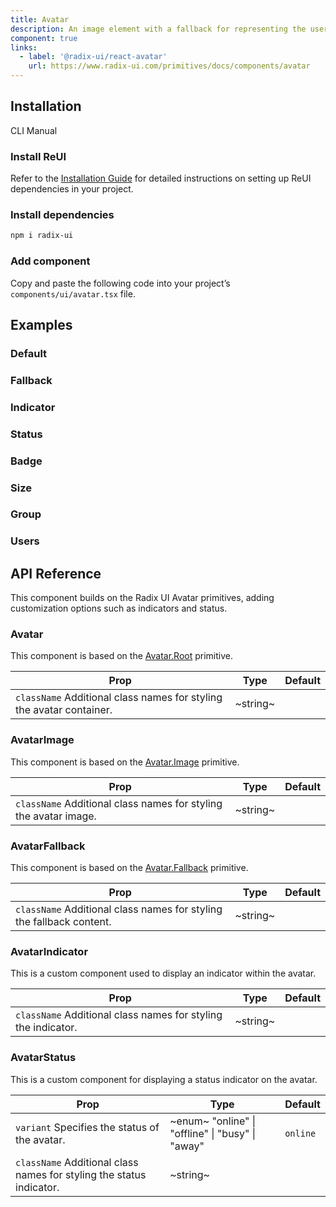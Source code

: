 ```yaml
---
title: Avatar
description: An image element with a fallback for representing the user.
component: true
links:
  - label: '@radix-ui/react-avatar'
    url: https://www.radix-ui.com/primitives/docs/components/avatar
---
```


## Installation

<Tabs defaultValue="cli">

<TabsList>
  <TabsTrigger value="cli">CLI</TabsTrigger>
  <TabsTrigger value="manual">Manual</TabsTrigger>
</TabsList>

<TabsContent value="cli">
  <CliCommands name="avatar" />
</TabsContent>

<TabsContent value="manual">    
<Steps>

### Install ReUI

Refer to the [Installation Guide](/docs/installation) for detailed instructions on setting up ReUI dependencies in your project.

### Install dependencies

```bash
npm i radix-ui
```

### Add component

Copy and paste the following code into your project’s `components/ui/avatar.tsx` file.

<ComponentPreview name="avatar" />

</Steps>

</TabsContent>

</Tabs>

## Examples

### Default

<ExamplePreview path="avatar/default" />

### Fallback

<ExamplePreview path="avatar/fallback" />

### Indicator

<ExamplePreview path="avatar/indicator" />

### Status

<ExamplePreview path="avatar/status" />

### Badge

<ExamplePreview path="avatar/badge" />

### Size

<ExamplePreview path="avatar/size" />

### Group

<ExamplePreview path="avatar/group" />

### Users

<ExamplePreview path="avatar/users" />

## API Reference

This component builds on the Radix UI Avatar primitives, adding customization options such as indicators and status.

### Avatar

This component is based on the [Avatar.Root](https://www.radix-ui.com/primitives/docs/components/avatar#root) primitive.

| **Prop**                                                                                        | **Type** | **Default** |
| ----------------------------------------------------------------------------------------------- | -------- | ----------- |
| `className` <PopoverInfo>Additional class names for styling the avatar container.</PopoverInfo> | ~string~ | <Na/>       |

### AvatarImage

This component is based on the [Avatar.Image](https://www.radix-ui.com/primitives/docs/components/avatar#image) primitive.

| **Prop**                                                                                    | **Type** | **Default** |
| ------------------------------------------------------------------------------------------- | -------- | ----------- |
| `className` <PopoverInfo>Additional class names for styling the avatar image.</PopoverInfo> | ~string~ | <Na/>       |

### AvatarFallback

This component is based on the [Avatar.Fallback](https://www.radix-ui.com/primitives/docs/components/avatar#fallback) primitive.

| **Prop**                                                                                        | **Type** | **Default** |
| ----------------------------------------------------------------------------------------------- | -------- | ----------- |
| `className` <PopoverInfo>Additional class names for styling the fallback content.</PopoverInfo> | ~string~ | <Na/>       |

### AvatarIndicator

This is a custom component used to display an indicator within the avatar.

| **Prop**                                                                                 | **Type** | **Default** |
| ---------------------------------------------------------------------------------------- | -------- | ----------- |
| `className` <PopoverInfo>Additional class names for styling the indicator.</PopoverInfo> | ~string~ | <Na/>       |

### AvatarStatus

This is a custom component for displaying a status indicator on the avatar.

| **Prop**                                                                                        | **Type**                                                                      | **Default** |
| ----------------------------------------------------------------------------------------------- | ----------------------------------------------------------------------------- | ----------- |
| `variant` <PopoverInfo>Specifies the status of the avatar.</PopoverInfo>                        | ~enum~ <PopoverInfo> "online" \| "offline" \| "busy" \| "away" </PopoverInfo> | `online`    |
| `className` <PopoverInfo>Additional class names for styling the status indicator.</PopoverInfo> | ~string~                                                                      | <Na/>       |
